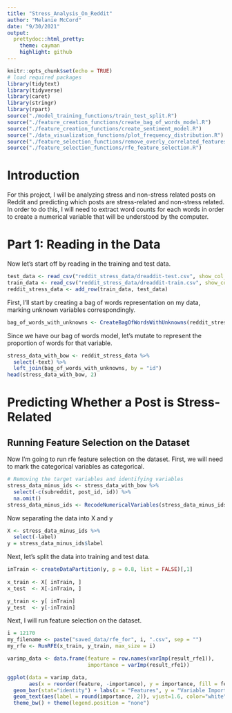 ```yaml
---
title: "Stress_Analysis_On_Reddit"
author: "Melanie McCord"
date: "9/30/2021"
output:
  prettydoc::html_pretty:
    theme: cayman
    highlight: github
---
```


```r
knitr::opts_chunk$set(echo = TRUE)
# load required packages
library(tidytext)
library(tidyverse)
library(caret)
library(stringr)
library(rpart)
source("./model_training_functions/train_test_split.R")
source("./feature_creation_functions/create_bag_of_words_model.R")
source("./feature_creation_functions/create_sentiment_model.R")
source("./data_visualization_functions/plot_frequency_distribution.R")
source("./feature_selection_functions/remove_overly_correlated_features.R")
source("./feature_selection_functions/rfe_feature_selection.R")

```
# Introduction
For this project, I will be analyzing stress and non-stress related posts on Reddit and predicting which posts are stress-related and non-stress related. In order to do this, I will need to extract word counts for each words in order to create a numerical variable that will be understood by the computer.

# Part 1: Reading in the Data
Now let's start off by reading in the training and test data.
```r
test_data <- read_csv("reddit_stress_data/dreaddit-test.csv", show_col_types = FALSE)
train_data <- read_csv("reddit_stress_data/dreaddit-train.csv", show_col_types = FALSE)
reddit_stress_data <- add_row(train_data, test_data)
```
First, I'll start by creating a bag of words representation on my data, marking unknown variables correspondingly.
```r
bag_of_words_with_unknowns <- CreateBagOfWordsWithUnknowns(reddit_stress_data, rare_defn = 50)
```

Since we have our bag of words model, let's mutate to represent the proportion of words for that variable.
```r
stress_data_with_bow <- reddit_stress_data %>%
  select(-text) %>%
  left_join(bag_of_words_with_unknowns, by = "id")
head(stress_data_with_bow, 2)
```
# Predicting Whether a Post is Stress-Related
## Running Feature Selection on the Dataset
Now I'm going to run rfe feature selection on the dataset. First, we will need to mark the categorical variables as categorical.
```r
# Removing the target variables and identifying variables
stress_data_minus_ids <- stress_data_with_bow %>%
  select(-c(subreddit, post_id, id)) %>%
  na.omit()
stress_data_minus_ids <- RecodeNumericalVariables(stress_data_minus_ids, cat_vars = c(names(select(bag_of_words_with_unknowns, -id)), "label"))
```
Now separating the data into X and y
```r
X <- stress_data_minus_ids %>%
  select(-label)
y = stress_data_minus_ids$label
```

Next, let's split the data into training and test data.
```r
inTrain <- createDataPartition(y, p = 0.8, list = FALSE)[,1]
  
x_train <- X[ inTrain, ]
x_test  <- X[-inTrain, ]

y_train <- y[ inTrain]
y_test  <- y[-inTrain]
```
Next, I will run feature selection on the dataset.
```r
i = 12170
my_filename <- paste("saved_data/rfe_for", i, ".csv", sep = "")
my_rfe <- RunRFE(x_train, y_train, max_size = i)
```

```r
varimp_data <- data.frame(feature = row.names(varImp(result_rfe1)),
                          importance = varImp(result_rfe1))
```

```r
ggplot(data = varimp_data, 
       aes(x = reorder(feature, -importance), y = importance, fill = feature)) +
  geom_bar(stat="identity") + labs(x = "Features", y = "Variable Importance") + 
  geom_text(aes(label = round(importance, 2)), vjust=1.6, color="white", size=4) + 
  theme_bw() + theme(legend.position = "none")
```

